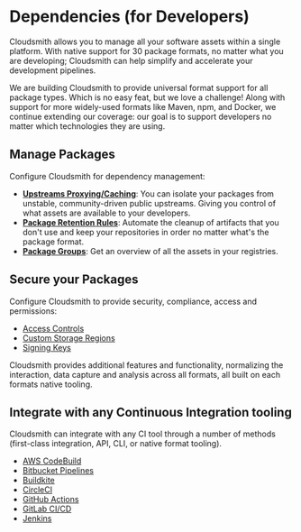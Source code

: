 
# Dependencies (for Developers)

Cloudsmith allows you to manage all your software assets within a single platform. With native support for 30 package formats, no matter what you are developing; Cloudsmith can help simplify and accelerate your development pipelines.

We are building Cloudsmith to provide universal format support for all package types. Which is no easy feat, but we love a challenge! Along with support for more widely-used formats like Maven, npm, and Docker, we continue extending our coverage: our goal is to support developers no matter which technologies they are using.

## Manage Packages

Configure Cloudsmith for dependency management:

- [**Upstreams Proxying/Caching**](/repositories/upstreams): You can isolate your packages from unstable, community-driven public upstreams. Giving you control of what assets are available to your developers.
- [**Package Retention Rules**](/artifact-management/retention-rules): Automate the cleanup of artifacts that you don't use and keep your repositories in order no matter what's the package format.
- [**Package Groups**](/artifact-management/package-groups): Get an overview of all the assets in your registries.

## Secure your Packages

Configure Cloudsmith to provide security, compliance, access and permissions:

- [Access Controls](/repositories/repository-privileges#access-control)
- [Custom Storage Regions](/repositories/custom-storage-regions)
- [Signing Keys](/repositories/repository-settings#custom-rsa-signing-key)

Cloudsmith provides additional features and functionality, normalizing the interaction, data capture and analysis across all formats, all built on each formats native tooling.

## Integrate with any Continuous Integration tooling

Cloudsmith can integrate with any CI tool through a number of methods (first-class integration, API, CLI, or native format tooling).

- [AWS CodeBuild](/integrations/integrating-with-aws-codebuild)
- [Bitbucket Pipelines](/integrations/integrating-with-bitbucket-pipelines)
- [Buildkite](/integrations/integrating-with-buildkite)
- [CircleCI](/integrations/integrating-with-circleci)
- [GitHub Actions](/integrations/integrating-with-github-actions)
- [GitLab CI/CD](/integrations/integrating-with-gitlab-cicd)
- [Jenkins](/integrations/integrating-with-jenkins)

